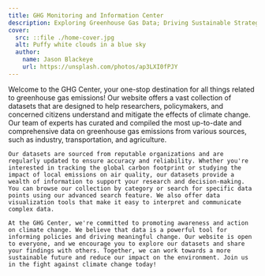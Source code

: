 ```yaml
---
title: GHG Monitoring and Information Center
description: Exploring Greenhouse Gas Data; Driving Sustainable Strategies through Powerful Analysis
cover:
  src: ::file ./home-cover.jpg
  alt: Puffy white clouds in a blue sky
  author:
    name: Jason Blackeye
    url: https://unsplash.com/photos/ap3LXI0fPJY
---
```



<Block type='wide'>
  <Prose>
    Welcome to the GHG Center, your one-stop destination for all things related to greenhouse gas emissions! Our website offers a vast collection of datasets that are designed to help researchers, policymakers, and concerned citizens understand and mitigate the effects of climate change. Our team of experts has curated and compiled the most up-to-date and comprehensive data on greenhouse gas emissions from various sources, such as industry, transportation, and agriculture.

    Our datasets are sourced from reputable organizations and are regularly updated to ensure accuracy and reliability. Whether you're interested in tracking the global carbon footprint or studying the impact of local emissions on air quality, our datasets provide a wealth of information to support your research and decision-making. You can browse our collection by category or search for specific data points using our advanced search feature. We also offer data visualization tools that make it easy to interpret and communicate complex data.

  </Prose>
</Block>

<Block type='wide'>
  <Prose>

    At the GHG Center, we're committed to promoting awareness and action on climate change. We believe that data is a powerful tool for informing policies and driving meaningful change. Our website is open to everyone, and we encourage you to explore our datasets and share your findings with others. Together, we can work towards a more sustainable future and reduce our impact on the environment. Join us in the fight against climate change today!

  </Prose>
</Block>

<FeaturedDiscoveries />
